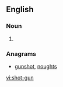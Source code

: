 ==English==

===Noun===
{{en-noun|s|-}}

# {{alternative spelling of|shotgun}}

===Anagrams===
* [[gunshot#English|gunshot]], [[noughts#English|noughts]]

[[vi:shot-gun]]